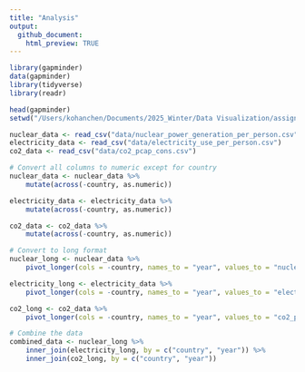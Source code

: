 ```yaml
---
title: "Analysis"
output:
  github_document:
    html_preview: TRUE
---
```

```r
library(gapminder)
data(gapminder)
library(tidyverse)
library(readr)

head(gapminder)
setwd("/Users/kohanchen/Documents/2025_Winter/Data Visualization/assignment-5-Kohaningithub/")

nuclear_data <- read_csv("data/nuclear_power_generation_per_person.csv")
electricity_data <- read_csv("data/electricity_use_per_person.csv")
co2_data <- read_csv("data/co2_pcap_cons.csv")

# Convert all columns to numeric except for country
nuclear_data <- nuclear_data %>%
    mutate(across(-country, as.numeric)) 

electricity_data <- electricity_data %>%
    mutate(across(-country, as.numeric))

co2_data <- co2_data %>%
    mutate(across(-country, as.numeric))

# Convert to long format
nuclear_long <- nuclear_data %>%
    pivot_longer(cols = -country, names_to = "year", values_to = "nuclear_per_person")

electricity_long <- electricity_data %>%
    pivot_longer(cols = -country, names_to = "year", values_to = "electricity_per_person")

co2_long <- co2_data %>%
    pivot_longer(cols = -country, names_to = "year", values_to = "co2_per_capita")

# Combine the data
combined_data <- nuclear_long %>%
    inner_join(electricity_long, by = c("country", "year")) %>%
    inner_join(co2_long, by = c("country", "year"))
```
